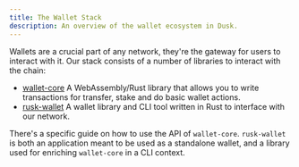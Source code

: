 ```yaml
---
title: The Wallet Stack
description: An overview of the wallet ecosystem in Dusk.
---
```


Wallets are a crucial part of any network, they're the gateway for users to interact with it. Our stack consists of a number of libraries to interact with the chain:

- [wallet-core](/developer/integrations/wallet-core)
    A WebAssembly/Rust library that allows you to write transactions for transfer, stake and do basic wallet actions.
- [rusk-wallet](/learn/rusk-wallet)
    A wallet library and CLI tool written in Rust to interface with our network.

There's a specific guide on how to use the API of `wallet-core`. `rusk-wallet` is both an application meant to be used as a standalone wallet, and a library used for enriching `wallet-core` in a CLI context.
